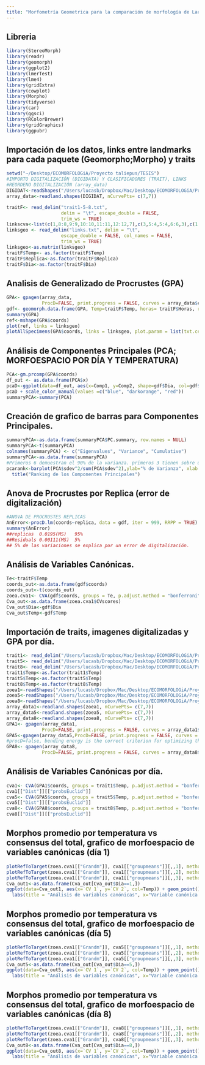 ```yaml
---
title: "Morfometría Geometrica para la comparación de morfología de Larvas zoea 1 de Taliepus dentatus bajo 3 temperaturas distintas"
---
```



## Libreria 
```r
library(StereoMorph)
library(readr)
library(geomorph)
library(ggplot2)
library(lmerTest)
library(lme4)
library(gridExtra)
library(cowplot)
library(Morpho)
library(tidyverse)
library(car)
library(ggsci)
library(RColorBrewer)
library(gridGraphics)
library(ggpubr)
```

## Importación de los datos, links entre landmarks para cada paquete (Geomorpho;Morpho) y traits 
```r
setwd("~/Desktop/ECOMORFOLOGiA/Proyecto taliepus/TESIS")
#IMPORTO DIGITALIZACIÓN (DIGIDATA) Y CLASIFICADORES (TRAIT), LINKS
#REORDENO DIGITALIZACIÓN (array_data)
DIGIDAT<-readShapes("/Users/lucasb/Dropbox/Mac/Desktop/ECOMORFOLOGiA/Proyecto taliepus/TESIS/zoea1-5-8")
array_data<-readland.shapes(DIGIDAT, nCurvePts= c(7,7))

traitF<- read_delim("trait1-5-8.txt", 
                    delim = "\t", escape_double = FALSE, 
                    trim_ws = TRUE)
linkscva<-list(c(1,8:8,9:9,10:10,11:11,12:12,7),c(3,5:4,5:4,6:6,3),c(1,13:13,14:14,15:15,16:16,17:17,2))
linksgeo <- read_delim("links.txt", delim = "\t", 
                    escape_double = FALSE, col_names = FALSE, 
                    trim_ws = TRUE)
linksgeo<-as.matrix(linksgeo)
traitF$Temp<- as.factor(traitF$Temp)
traitF$Replica<-as.factor(traitF$Replica)
traitF$Dia<-as.factor(traitF$Dia)
```

## Analisis de Generalizado de Procrustes (GPA)
```r
GPA<- gpagen(array_data,
             ProcD=FALSE, print.progress = FALSE, curves = array_data$curves) #procD=false, bending energy is the correct criterion for optimizing the positions of semilandmarks
gdf<- geomorph.data.frame(GPA, Temp=traitF$Temp, horas= traitF$Horas, replica=traitF$Replica, Dia=traitF$Dia)
summary(GPA)
ref<-mshape(GPA$coords)
plot(ref, links = linksgeo)
plotAllSpecimens(GPA$coords, links = linksgeo, plot.param = list(txt.cex = 1.5, txt.col = "#D53E4F", pt.bg = "#BDBDBD", link.col = "black", mean.bg = "black")) + title("alligned specimens")
```

## Análisis de Componentes Principales (PCA; MORFOESPACIO POR DÍA Y TEMPERATURA)
```r
PCA<-gm.prcomp(GPA$coords)
df_out <- as.data.frame(PCA$x)
pcaD<-ggplot(data=df_out, aes(x=Comp1, y=Comp2, shape=gdf$Dia, col=gdf$Temp)) + geom_point(size=3) + theme_light() + labs(x="PC1=32%", y="PC2=20%", shape="Día", col="Temperatura", title = "Análisis de Componentes principales")
pcaD + scale_color_manual(values =c("blue", "darkorange", "red"))
summaryPCA<-summary(PCA)
```

## Creación de grafico de barras para Componentes Principales. 
```r
summaryPCA<-as.data.frame(summaryPCA$PC.summary, row.names = NULL)
summaryPCA<-t(summaryPCA)
colnames(summaryPCA) <- c("Eigenvalues", "Variance", "Cumulative")
summaryPCA<-as.data.frame(summaryPCA)
#Primeros 6 demuestran el 90% de la varianza. primeros 3 tienen sobre un 10%.
pcarank<-barplot(PCA$sdev^2/sum(PCA$sdev^2),ylab="% de Varianza", xlab = "Componentes principales", names=1:33) +
  title("Ranking de los Componentes Principales") 
```

## Anova de Procrustes por Replica (error de digitalización)
```r
#ANOVA DE PROCRUSTES REPLICAS
AnError<-procD.lm(coords~replica, data = gdf, iter = 999, RRPP = TRUE)
summary(AnError)
##replicas  0.0195(MS)	 95%
##Residuals 0.00111(MS)	 5%
## 5% de las variaciones se explica por un error de digitalización. 
```

## Análisis de Variables Canónicas. 
```r
Te<-traitF$Temp
coords_out<-as.data.frame(gdf$coords)
coords_out<-t(coords_out)
zoea.cva1<- CVA(gdf$coords, groups = Te, p.adjust.method = "bonferroni", rounds = 1000, robust = "classical")
Cva_out<-as.data.frame(zoea.cva1$CVscores)
Cva_out$Dia<-gdf$Dia
Cva_out$Temp<-gdf$Temp
```

## Importación de traits, imagenes digitalizadas y GPA por día. 
```r
trait1<- read_delim("/Users/lucasb/Dropbox/Mac/Desktop/ECOMORFOLOGiA/Proyecto taliepus/TESIS/trait1.txt", show_col_types = FALSE)
trait5<- read_delim("/Users/lucasb/Dropbox/Mac/Desktop/ECOMORFOLOGiA/Proyecto taliepus/TESIS/trait5.txt", show_col_types = FALSE)
trait8<- read_delim("/Users/lucasb/Dropbox/Mac/Desktop/ECOMORFOLOGiA/Proyecto taliepus/TESIS/trait8.txt", show_col_types = FALSE)
trait1$Temp<-as.factor(trait1$Temp)
trait5$Temp<-as.factor(trait5$Temp)
trait8$Temp<-as.factor(trait8$Temp)
zoea1<-readShapes("/Users/lucasb/Dropbox/Mac/Desktop/ECOMORFOLOGiA/Proyecto taliepus/TESIS/zoea1")
zoea5<-readShapes("/Users/lucasb/Dropbox/Mac/Desktop/ECOMORFOLOGiA/Proyecto taliepus/TESIS/zoea5")
zoea8<-readShapes("/Users/lucasb/Dropbox/Mac/Desktop/ECOMORFOLOGiA/Proyecto taliepus/TESIS/zoea8")
array_data1<-readland.shapes(zoea1, nCurvePts= c(7,7))
array_data5<-readland.shapes(zoea5, nCurvePts= c(7,7))
array_data8<-readland.shapes(zoea8, nCurvePts= c(7,7))
GPA1<- gpagen(array_data1,
             ProcD=FALSE, print.progress = FALSE, curves = array_data1$curves) #procD=false, bending energy is the correct criterion for optimizing the positions of semilandmarks
GPA5<-gpagen(array_data5,ProcD=FALSE, print.progress = FALSE, curves = array_data5$curves) 
#procD=false, bending energy is the correct criterion for optimizing the positions of semilandmarks
GPA8<- gpagen(array_data8,
             ProcD=FALSE, print.progress = FALSE, curves = array_data8$curves) #procD=false, bending energy is the correct criterion for optimizing the positions of semilandmarks
```

## Análisis de Variables Canónicas por día. 
```r
cva1<- CVA(GPA1$coords, groups = trait1$Temp, p.adjust.method = "bonferroni", rounds = 1000, robust = "classical")
cva1[["Dist"]][["probsEuclid"]]
cva5<- CVA(GPA5$coords, groups = trait5$Temp, p.adjust.method = "bonferroni", rounds = 1000, robust = "classical")
cva5[["Dist"]][["probsEuclid"]]
cva8<- CVA(GPA8$coords, groups = trait8$Temp, p.adjust.method = "bonferroni", rounds = 1000, robust = "classical")
cva8[["Dist"]][["probsEuclid"]]
```

## Morphos promedio por temperatura vs consensus del total, grafico de morfoespacio de variables canónicas (día 1)
```r
plotRefToTarget(zoea.cva1[["Grandm"]], cva1[["groupmeans"]][,,1], method ="points", links = linksgeo, axes = TRUE, label = TRUE, gridPars = gridPar(tar.pt.bg = "blue", tar.link.col="blue",tar.link.lwd=2, link.col = "grey", pt.bg = "grey", link.lwd = 2, pt.size = 1, tar.pt.size = 1.5))
plotRefToTarget(zoea.cva1[["Grandm"]], cva1[["groupmeans"]][,,2], method ="points", links = linksgeo, axes = TRUE, label = TRUE, gridPars = gridPar(tar.pt.bg = "darkorange", tar.link.col="darkorange",tar.link.lwd=2, link.col = "grey", pt.bg = "grey", link.lwd = 2, pt.size = 1, tar.pt.size = 1.5))
plotRefToTarget(zoea.cva1[["Grandm"]], cva1[["groupmeans"]][,,3], method ="points", links = linksgeo, axes = TRUE, label = TRUE, gridPars = gridPar(tar.pt.bg = "red", tar.link.col="red",tar.link.lwd=2, link.col = "grey", pt.bg = "grey", link.lwd = 2, pt.size = 1, tar.pt.size = 1.5))
Cva_out1<-as.data.frame(Cva_out[Cva_out$Dia==1,])
ggplot(data=Cva_out1, aes(x=`CV 1`, y=`CV 2`, col=Temp)) + geom_point() + stat_ellipse(level = 0.7) + coord_fixed() +
  labs(title = "Análisis de variables canónicas", x="Variable canónica 1 (76.4%)", y= "Variable canónica 2 (23.6%)", col= "Temperatura", subtitle = "Día 1") + theme_classic() + scale_color_manual(values =c("blue", "darkorange", "red"), labels=c("12°C","15°C","17°C"))

```

## Morphos promedio por temperatura vs consensus del total, grafico de morfoespacio de variables canónicas (día 5)
```r
plotRefToTarget(zoea.cva1[["Grandm"]], cva5[["groupmeans"]][,,1], method ="points", links = linksgeo, label = TRUE, gridPars = gridPar(tar.pt.bg = "blue", tar.link.col="blue",tar.link.lwd=2, link.col = "grey", pt.bg = "grey", link.lwd = 2, pt.size = 1, tar.pt.size = 1.5))
plotRefToTarget(zoea.cva1[["Grandm"]], cva5[["groupmeans"]][,,2], method ="points", links = linksgeo, label = TRUE, gridPars = gridPar(tar.pt.bg = "darkorange", tar.link.col="darkorange",tar.link.lwd=2, link.col = "grey", pt.bg = "grey", link.lwd = 2, pt.size = 1, tar.pt.size = 1.5))
plotRefToTarget(zoea.cva1[["Grandm"]], cva5[["groupmeans"]][,,3], method ="points", links = linksgeo, label = TRUE, gridPars = gridPar(tar.pt.bg = "red", tar.link.col="red",tar.link.lwd=2, link.col = "grey", pt.bg = "grey", link.lwd = 2, pt.size = 1, tar.pt.size = 1.5))
Cva_out5<-as.data.frame(Cva_out[Cva_out$Dia==5,])
ggplot(data=Cva_out5, aes(x=`CV 1`, y=`CV 2`, col=Temp)) + geom_point() + stat_ellipse(level = 0.70) + coord_fixed() +
  labs(title = "Análisis de variables canónicas", x="Variable canónica 1 (77.4%)", y= "Variable canónica 2 (22.6%)", col= "Temperatura", subtitle = "Día 5") + theme_classic() + scale_color_manual(values =c("blue", "darkorange", "red"), labels=c("12°C","15°C","17°C"))

```

## Morphos promedio por temperatura vs consensus del total, grafico de morfoespacio de variables canónicas (día 8)
```r
plotRefToTarget(zoea.cva1[["Grandm"]], cva8[["groupmeans"]][,,1], method ="points", links = linksgeo, label = TRUE, gridPars = gridPar(tar.pt.bg = "blue", tar.link.col="blue",tar.link.lwd=2, link.col = "grey", pt.bg = "grey", link.lwd = 2, pt.size = 1, tar.pt.size = 1.5))
plotRefToTarget(zoea.cva1[["Grandm"]], cva8[["groupmeans"]][,,2], method ="points", links = linksgeo, label = TRUE, gridPars = gridPar(tar.pt.bg = "darkorange", tar.link.col="darkorange",tar.link.lwd=2, link.col = "grey", pt.bg = "grey", link.lwd = 2, pt.size = 1, tar.pt.size = 1.5))
plotRefToTarget(zoea.cva1[["Grandm"]], cva8[["groupmeans"]][,,3], method ="points", links = linksgeo, label = TRUE, gridPars = gridPar(tar.pt.bg = "red", tar.link.col="red",tar.link.lwd=2, link.col = "grey", pt.bg = "grey", link.lwd = 2, pt.size = 1, tar.pt.size = 1.5))
Cva_out8<-as.data.frame(Cva_out[Cva_out$Dia==8,])
ggplot(data=Cva_out8, aes(x=`CV 1`, y=`CV 2`, col=Temp)) + geom_point() + stat_ellipse(level = 0.8) + coord_fixed() +
  labs(title = "Análisis de variables canónicas", x="Variable canónica 1 (79.1%)", y= "Variable canónica 2 (20.9%)", col= "Temperatura", subtitle = "Día 8") + theme_classic() + scale_color_manual(values =c("blue", "darkorange", "red"), labels=c("12°C","15°C","17°C"))

```
